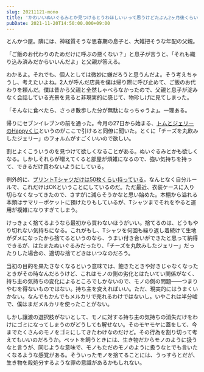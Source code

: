 ```yaml
---
slug: 20211121-mono
title: 'かわいいぬいぐるみとか見つけるとうわほしいぃって思うけどたぶん2ヶ月後くらいにはいらねえって思っちゃう'
pubDate: 2021-11-20T14:50:00.000+09:00
---
```


とんかつ屋。隣には、神経質そうな思春期の息子と、大雑把そうな年配の父親。

「ご飯のお代わりのためだけに呼ぶの悪くない？」と息子が言うと、「それも織り込み済みだからいいんだよ」と父親が答える。

わかるよ。それでも、個人としては微妙に嫌だろうと思うんだよ。そう考えちゃうし、考えたいよね。2人が呼んだ店員を僕は帰り際に呼び止めて、ご飯のお代わりを頼んだ。僕は昔から父親と全然しゃべらなかったので、父親と息子が淀みなく会話している光景を見ると非現実的に感じて、物珍しげに見てしまった。

「そんなに食べたら、さっき散歩した分が無駄になっちゃうよ」。一理ある。

帰りにセブンイレブンの前を通った。今月の27日から始まる、[トムとジェリーのHappyくじ](https://www.h-kuji.com/goods/tomandjerry/)というのがここで引けると同僚に聞いた。とくに「チーズを丸飲みしたジェリー」のフォルムがすごくいいので欲しい。

割とよくこういうのを見つけて欲しくなることがある。ぬいぐるみとかも欲しくなる。しかしそれらが増えてくると部屋が煩雑になるので、強い気持ちを持って、できるだけ買わないようにしている。

例外的に、[プリントTシャツだけは50枚くらい持っている](https://scrapbox.io/yuhei-print-tshirt/)。なんとなく自分ルールで、これだけはOKということにしているのだ。ただ最近、衣装ケースに入り切らなくなってきたので、さすがに減らそうかなと思い始めた。本棚から溢れる本類はサマリーポケットに預けたりもしているが、Tシャツまでそれをやると運用が複雑になりすぎてしまう。

けっきょく捨てるようなら最初から買わないほうがいい。捨てるのは、どうもやり切れない気持ちになる。これがもし、Tシャツを何回も繰り返し着続けて生地がダメになったから捨てるというのなら、うまい付き合いができたと思って納得できるが、はたまたぬいぐるみだったり、「チーズを丸飲みしたジェリー」だったりした場合の、適切な捨てどきはいつなのだろう。

当初の目的を果たさなくなるという意味では、飽きたときや好きじゃなくなったときがその時なんだろうけど、これはモノの側の劣化とはたいてい関係がなく、持ち主の気持ちの変化によるところでしかないので、モノの側の問題——つまりやむを得ないものではない。持ち主を変えればいい。ただ、現実的にはうまくいかない。なんでもかんでもメルカリで売れるわけではないし。いやこれは半分嘘で、僕はまだメルカリを使ったことがない。

しかし譲渡の選択肢がないとして、モノに対する持ち主の気持ちの消失だけをわけにゴミになってしまうのがどうしても解せない。そのモヤモヤに蓋をして、今までたくさんのモノをゴミにしてきたわけなのだけど。その行為を割り切って考えてもいいのだろうか。ペットを飼うときには、生き物だからモノのように扱うなと言うが、同じような意味で、モノもただのモノのように扱うなとでも言いたくなるような感覚がある。そういったモノを捨てることには、うっすらとだが、生き物を殺処分するような罪の意識があるかもしれない。
